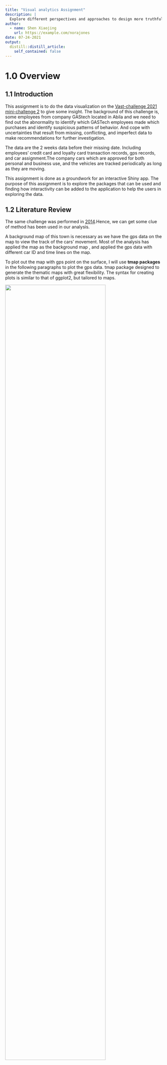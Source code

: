 ```yaml
---
title: "Visual analytics Assignment"
description: |
  Explore different perspectives and approaches to design more truthful and enlightening data visualisation.
author:
  - name: Shen Xiaojing
    url: https://example.com/norajones
date: 07-24-2021
output:
  distill::distill_article:
    self_contained: false
---
```


# 1.0  Overview

## 1.1	Introduction

This assignment is to do the data visualization on the [Vast-challenge 2021 mini-challenge 2](https://vast-challenge.github.io/2021/MC2.html) to give some insight. The background of this challenge is, some employees from company GAStech located in Abila and we need to find out the abnormality to identify which GASTech employees made which purchases and identify suspicious patterns of behavior. And cope with uncertainties that result from missing, conflicting, and imperfect data to make recommendations for further investigation.\

The data are the 2 weeks data before their missing date. Including  employees' credit card and loyalty card transaction records, gps records, and car assignment.The company cars which are approved for both personal and business use, and the vehicles are tracked periodically as long as they are moving.\

This assignment is done as a groundwork for an interactive Shiny app. The purpose of this assignment is to explore the packages that can be used and finding how interactivity can be added to the application to help the users in exploring the data.\

## 1.2	Literature Review


The same challenge was performed in [2014](http://visualdata.wustl.edu/varepository/VAST%20Challenge%202014/challenges/MC2%20-%20Patterns%20of%20Life%20Analysis/).Hence, we can get some clue of method has been used in our analysis.\

A background map of this town is necessary as we have the gps data on the map to view the track of the cars' movement. Most of the analysis has applied the map as the background map , and applied the gps data with different car ID and time lines on the map. \

To plot out the map with gps point on the surface, I will use **tmap packages** in the following paragraphs to plot the gps data. tmap package designed to generate the thematic maps with great flexibility. The syntax for creating plots is similar to that of ggplot2, but tailored to maps. \

![](img/img002.jpg){width=80%}

Another method which can be applied in my analysis is to plot a heat map timeline by transactions in different locations. This can help us to observe the pattern of normal activity in certain period also some abnormality activity can be observed. \

Heat maps allow us to simultaneously visualize clusters of samples and feature, where data values are transformed to color scale.The most basic heatmap I can build with R and **ggplot2** , using the geom_tile() function.Input data must be a long format where each row provides an observation. At least 3 variables are needed per observation: x as position on the X axis ; y as position on the Y axis ; fill with the numeric value that will be translated in a color. \

![](img/img001.jpg){width=80%}

Literature review was conducted to analyze what's the possible approaches of doing the EDA to visualize the relationships between input variables and the target variable. For this dataset, most of the input variables are based on record with time-series based and ID-based.\



## 2.0 Data preparation 
### 2.1	Load packages 

We need to set up the environment and load all required packages first. The code chunk below will install the packages if not yet installed, and load them to the environment.\

```r
knitr::opts_chunk$set(echo = TRUE)
```
```r
packages = c('raster', 'sf', 
             'tmap', 'clock', 
             'tidyverse')
for (p in packages){
  if(!require(p, character.only = T)){
    install.packages(p)
  }
  library(p,character.only = T)
}
```

### 2.2	Data loading

(1) Load background image\

```r
library("rgdal")
bgmap <- raster("C:/xiaojingshen/DataViz_blog/_posts/Assignment/Geospatial/MC2-tourist.tif")
```

(2) Set MC2-tourist as background image and configure it.\

```r
tm_shape(bgmap) +
tm_rgb(bgmap, r = 1,g = 2,b = 3,
       alpha = NA,
       saturation = 1,
       interpolate = TRUE,
       max.value = 255) 
```

(3) Load street information.\

```r
Abila_st <- st_read(dsn = "C:/xiaojingshen/DataViz_blog/_posts/Assignment/Geospatial",
                    layer = "Abila")
```


(4) Load Gps data.\

```r
library("readr")
gps <- read_csv("C:/xiaojingshen/DataViz_blog/_posts/Assignment/data/gps.csv")
```


### 2.3	Data manipulation

(1) Convert time stamp to date_time format, add day,hour,minutes columns into gps table.\

```r

gps$Timestamp <- date_time_parse(gps$Timestamp,
                zone = "",
                format = "%m/%d/%Y %H:%M")
gps$day <- as.factor(get_day(gps$Timestamp))
gps$hour <- as.factor(get_hour(gps$Timestamp))
gps$minute <- as.factor(get_minute(gps$Timestamp))
```
(2) change data type of gps_id to factor.\

```r
gps$id <- as_factor(gps$id)
```

(3) Create a sf object from gps and coordination.\

```r
gps_sf <- st_as_sf(gps, 
                   coords = c("long", "lat"), #<<
                       crs= 4326)#<<

```

(4) Join the gps points into movement paths by using the drivers' IDs as unique identifiers.\

```r
gps_path <- gps_sf %>%
  group_by(id, day) %>%
  summarize(m = mean(Timestamp), do_union=FALSE) %>%
  st_cast("LINESTRING")

```

(5) load cc_data into a new table which will be used for the heatmap analysis.\

```r
#library("readr")
#library(dplyr)

credit_card_record <- read_csv("C:/xiaojingshen/DataViz_blog/_posts/Assignment/data/cc_data.csv")
credit_card_record$C_timestamp <- date_time_parse(credit_card_record$timestamp,
                zone = "",
                format = "%m/%d/%Y %H:%M")
credit_card_record$hour <- get_hour(credit_card_record$C_timestamp)
credit_card_record$day <- get_day(credit_card_record$C_timestamp)
```
### 2.4	Overview of Variables

(1) A list of vehicle assignments by employee, in CSV format (car-assignments.csv).\

Name|Category|Allowable Values
---|:---|:---
LastName|Categorical|Names
FirstName|Categorical|Names
CarID|integer|1 to 35
CurrentEmploymentType|Categorical|IT,engineer,Executive,Security,Facilities
CurrentEmploymentTitle|Categorical|IT Helpdesk,Engineer,SVP/CFO



(2) A CSV file containing credit and debit card transaction data (cc_data.csv). \

Name|Category|Allowable Values
---|:---|:---
timestamp|Numerical|1/6/2014 7:28
location|Categorical|Brew've Been Served
price|Numerical|11.34
last4ccnum|Numerical|4795


(3) A CSV file containing loyalty card transaction data (loyalty_data.csv). \

Name|Category|Allowable Values
---|:---|:---
timestamp|Numerical|1/6/2014 7:28
location|Categorical|Brew've Been Served
price|Numerical|11.34
last4ccnum|Numerical|L2247

(4) A CSV file containing loyalty card transaction data (loyalty_data.csv). \

Name|Category|Allowable Values
---|:---|:---
timestamp|Numerical|1/6/2014 7:28
ID|integer|1 to 35
lat|Numerical|36.0762253
long|Numerical|24.87468932


(5) A tourist map of Abila with locations of interest identified, in JPEG format (MC2-Tourist.jpg). \



## 3.0 Tasks and Questions
### 3.1	Using just the credit and loyalty card data, identify the most popular locations, and when they are popular. What anomalies do you see? What corrections would you recommend to correct these anomalies? Please limit your answer to 8 images and 300 words.\

To investigate the most popular locations over different time period, I used heat map by plotting locations at x-axis and hours of time stamp in the y-axis , colored by count of transactions.\
When plot the Calendar Heat map, we can see the high-density points are fall in 7 to 8 am, 12 to 1pm and 19 to 20 pm. \

```r
# Library
library(ggplot2)

df_hmap <- data.frame(credit_card_record$hour, credit_card_record$location)
colnames(df_hmap) <- c("hour", "location")

# Heatmap 
ggplot(df_hmap, aes(x=hour , y=location)) + 
  geom_bin2d() + scale_fill_gradient(low="lightblue", high="black") + 
  scale_x_continuous("hour", labels = as.character(credit_card_record$hour), breaks = credit_card_record$hour)

```

7 to 8 am in the morning, most people went to Brew’ve been served, followed by Hallowed Grounds, coffee cameleon, abila airport and kronos Mart. \

12 to 1 pm in the noon, most people went to dinning venues to have lunch. But we still observed a few people went to Carlyle Chemical Inc., Stewart and Sons Fabrication Chostus Hotel, Desafio Golf Course, Nationwide Refinery, Ahaggo Museum. \ 

From dinner time 7 pm to 8 pm, most people went to dinning venues to have dinner.However, one people went to abila Zacharo, and two went to Roberts and Sons. \

### 3.2	Add the vehicle data to your analysis of the credit and loyalty card data. How does your assessment of the anomalies in question 1 change based on this new data? What discrepancies between vehicle, credit, and loyalty card data do you find? Please limit your answer to 8 images and 500 words. \

This picture shows a pattern of the driving paths of all employees from 3 am to 5 am. Generally there is no shops open so early in the morning, we can refer to the employee which has credit card transactions in this time period and date , to match the credit card data with gps data. \

```r
gps_Morning_view <- gps_sf %>% 
  mutate(Morning_timestamp = hms::as_hms(gps_sf$Timestamp)) %>% 
  filter(Morning_timestamp >= hms::as_hms('03:00:00'), Morning_timestamp <= hms::as_hms('05:00:00'))
```

```r

tmap_mode("view")
tm_shape(bgmap) +
  tm_rgb(bgmap, r = 1,g = 2,b = 3,
       alpha = NA,
       saturation = 1,
       interpolate = TRUE,
       max.value = 255) +
  tm_shape(gps_Morning_view) + tm_dots(col="black")
```




### 3.3 Can you infer the owners of each credit card and loyalty card? What is your evidence? Where are there uncertainties in your method? Where are there uncertainties in the data? Please limit your answer to 8 images and 500 words. \


When plot the transaction amount per loyalty card by date time stamp.There are some transactions at certain time is abnormal. \
Like **L4063** spent 4 times , each time over 2000 dollars at 6am in the morning. This card has spend over 3000 dollars at 8am on 6th Jan and 13th Jan at Abila Airport. \
**L9633** has spend about 1000 dollars everyday 10 am at Nationwide Refinery and spend over 2000 dollars at 11 am at Stewart and Sons Fabrication.\
**L2769**  had 15 transactions over at Abila Airport at 12:30 and 15:30 everyday. \

There are some cards with high transaction amount. **L8477**has 4 transactions at Kronos Pipe and Irrigation over 2000 dollars, has 4 over 1000 dollars at Maximum Iron and Steel and 2 transactions at Carlyle Chemical Inc. \

 **L7761** has transaction at 9am at Abila Airport , 10 am at Stewart and Sons Fabrication , 12am at Nationwide Refinery repeatedly on 7th Jan, 9th Jan, 14th Jan and 16th Jan. \

```r
# Library
library(ggplot2)

df_price_map <- data.frame(credit_card_record$day, credit_card_record$last4ccnum, credit_card_record$price)
colnames(df_price_map) <- c("day", "credit_card_number", "price")

# Heatmap 
ggplot(df_price_map, aes(x=day , y=credit_card_number, fill=price)) + 
  geom_tile() + scale_fill_gradient(low="lightgreen", high="black") + 
  scale_x_continuous("day", labels = as.character(credit_card_record$day), breaks = credit_card_record$day) +
  scale_y_continuous("credit_card_number", labels = as.character(credit_card_record$last4ccnum), breaks = credit_card_record$last4ccnum )
```


### 3.4 Given the data sources provided, identify potential informal or unofficial relationships among GASTech personnel. Provide evidence for these relationships. Please limit your response to 8 images and 500 words.\

(1) It is abnormal that there are some transactions happen at 3am in the morning with relatively high amount spend at **Kronos Mart**.There are generally no shops open late at night, but this mall is still open late at night, and several corporate customers have very close consumption records, which is very suspicious.  \

**8156** has spent over 250 dollars at 3am on 12th Jan.
**5407** has spent about 150 dollars on 13th Jan.
**3834** , **8332**, and **9551** have spent about 150 dollars in the morning on 19th Jan.\

```r
# Library
library(ggplot2)
df_hour_price_map <- data.frame(credit_card_record$hour, credit_card_record$last4ccnum, credit_card_record$price)
colnames(df_hour_price_map) <- c("hour", "credit_card_number", "price")

# Heatmap 
ggplot(df_hour_price_map, aes(x=hour , y=credit_card_number, fill=price)) + 
  geom_tile() + scale_fill_gradient(low="lightblue", high="black") + 
  scale_x_continuous("hour", labels = as.character(credit_card_record$hour), breaks = credit_card_record$hour) +
  scale_y_continuous("credit_card_number", labels = as.character(credit_card_record$last4ccnum), breaks = credit_card_record$last4ccnum )
```


(2) There are some abnormal activities at midnight from 00:00 to 1am.\

Nils Calixto drive from Gastech to home at 00:09 on 16th Jan. \

```r
gps_Nils_view <- gps_sf %>% 
  mutate(Nils_timestamp = hms::as_hms(gps_sf$Timestamp)) %>% 
  filter(id == 1) %>% 
  filter(Nils_timestamp >= hms::as_hms('00:00:00'), Nils_timestamp <= hms::as_hms('02:00:00'))
```

```r

tmap_mode("view")
tm_shape(bgmap) +
  tm_rgb(bgmap, r = 1,g = 2,b = 3,
       alpha = NA,
       saturation = 1,
       interpolate = TRUE,
       max.value = 255) +
  tm_shape(gps_Nils_view) + tm_dots(col="blue")
```


Marin Onda driving from one place to home on 1/11 at 12:22. \

```r
gps_Marin_view <- gps_sf %>% 
  mutate(Marin_timestamp = hms::as_hms(gps_sf$Timestamp))%>% 
  filter(id == 26) %>% 
  filter(Marin_timestamp >= hms::as_hms('00:00:00'), Marin_timestamp <= hms::as_hms('02:00:00'))
```

```r

tmap_mode("view")
tm_shape(bgmap) +
  tm_rgb(bgmap, r = 1,g = 2,b = 3,
       alpha = NA,
       saturation = 1,
       interpolate = TRUE,
       max.value = 255) +
  tm_shape(gps_Marin_view) + tm_dots(col="blue")
```



### 3.5 Do you see evidence of suspicious activity? Identify 1- 10 locations where you believe the suspicious activity is occurring, and why Please limit your response to 10 images and 500 words.\

Location and Time: In 1/7, 1/9 ,1/14 morning from 3:00am - 5:00am, we find out that some invalid tracks for people. He drove from near Speton Park and Taxiaichen Park to near Frydo's autosupply.\
People Involved: Loreto Bodrogi,Isia Vann,Minke Mies,Hennie Osvaldo ,Nils Calixto ,Marin Onda \

Reason: Usually, people will not go outside in those time, and they came to the same locations frequently at werid timestamp which made them suspcious.\

Hypothesis: Their destination is at Isia Vann's home. \

(1) gps for **Loreto Bodrogi** on 1/7, 1/9  at 3:00 to 5:00. \ 

```r
gps_Lorento_view <- gps_sf %>% 
  mutate(Lorento_timestamp = hms::as_hms(gps_sf$Timestamp)) %>% 
  filter(id == 15) %>% 
  filter(Lorento_timestamp >= hms::as_hms('03:00:00'), Lorento_timestamp <= hms::as_hms('05:00:00'))
```

```r

tmap_mode("view")
tm_shape(bgmap) +
  tm_rgb(bgmap, r = 1,g = 2,b = 3,
       alpha = NA,
       saturation = 1,
       interpolate = TRUE,
       max.value = 255) +
  tm_shape(gps_Lorento_view) + tm_dots(col="blue")
```



(2) gps for **Isia Vann** on 1/11 at 3:00 to 5:00. \

```r
gps_Isia_view <- gps_sf %>% 
  mutate(Isia_timestamp = hms::as_hms(gps_sf$Timestamp)) %>% 
  filter(id == 16) %>% filter(Isia_timestamp >= hms::as_hms('03:00:00'), Isia_timestamp <= hms::as_hms('05:00:00'))
```

```r

tmap_mode("view")
tm_shape(bgmap) +
  tm_rgb(bgmap, r = 1,g = 2,b = 3,
       alpha = NA,
       saturation = 1,
       interpolate = TRUE,
       max.value = 255) +
  tm_shape(gps_Isia_view) + tm_dots(col="red")
```

(3) gps for **Minke Mies** on 1/9, 1/14 at 3:00 to 5:00. \ 

```r
gps_Minke_view <- gps_sf %>% 
  mutate(Minke_timestamp = hms::as_hms(gps_sf$Timestamp)) %>% 
  filter(id == 24) %>% 
  filter(Minke_timestamp >= hms::as_hms('03:00:00'), Minke_timestamp <= hms::as_hms('05:00:00'))
```

```r

tmap_mode("view")
tm_shape(bgmap) +
  tm_rgb(bgmap, r = 1,g = 2,b = 3,
       alpha = NA,
       saturation = 1,
       interpolate = TRUE,
       max.value = 255) +
  tm_shape(gps_Minke_view) + tm_dots(col="blue")
```


(4) gps for **Hennie Osvaldo** on 1/14 at 3:00 to 5:00. \

```r
gps_Hennie_view <- gps_sf %>% 
  mutate(Hennie_timestamp = hms::as_hms(gps_sf$Timestamp)) %>% 
  filter(id == 21) %>%
  filter(Hennie_timestamp >= hms::as_hms('03:00:00'), Hennie_timestamp <= hms::as_hms('05:00:00'))

```

```r

tmap_mode("view")
tm_shape(bgmap) +
  tm_rgb(bgmap, r = 1,g = 2,b = 3,
       alpha = NA,
       saturation = 1,
       interpolate = TRUE,
       max.value = 255) +
  tm_shape(gps_Hennie_view) + tm_dots(col="cyan")
```

(5)Marin Onda on 1/11 and Nils Calixto on 1/7 and 1/9
But they have only one point data in the gps, which is very suspecious.\
 
 ![](img/img010.jpg){width=80%} \
